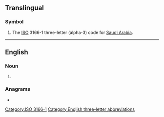 {{also|sau|Sau|sáu|sâu|său|s-au|sau-|sa'u}}
==Translingual==

===Symbol===
{{head|mul|symbol}}

# The [[ISO]] 3166-1 three-letter (alpha-3) code for [[Saudi Arabia]].

[[Category:ISO 3166-1]]
[[Category:English three-letter abbreviations]]

----

==English==

===Noun===
{{en-noun}}

# {{lb|en|US|New Hampshire|education}} {{initialism of|en|[[school]] [[administrative]] [[unit]]}}

===Anagrams===
* {{anagrams|en|a=asu|A.U.'s|ASU|AUs|Asu|Aus|U. S. A.|U.S.A.|UAS|UAs|USA|a.u.s}}